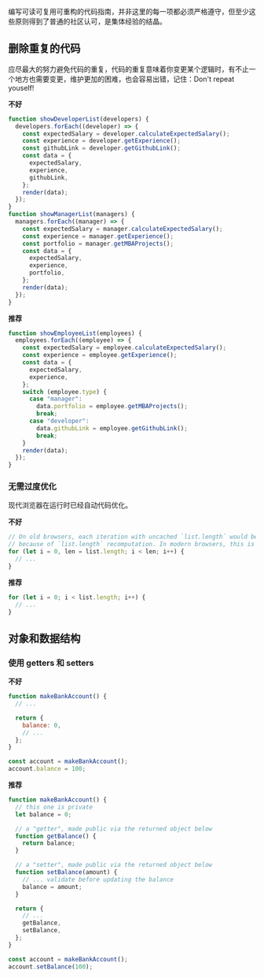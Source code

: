 
<Meta title="编程指南/重复代码" />

编写可读可复用可重构的代码指南，并非这里的每一项都必须严格遵守，但至少这些原则得到了普通的社区认可，是集体经验的结晶。

## 删除重复的代码

应尽最大的努力避免代码的重复，代码的重复意味着你变更某个逻辑时，有不止一个地方也需要变更，维护更加的困难，也会容易出错，记住：Don't repeat youself!

**不好**

```javascript
function showDeveloperList(developers) {
  developers.forEach((developer) => {
    const expectedSalary = developer.calculateExpectedSalary();
    const experience = developer.getExperience();
    const githubLink = developer.getGithubLink();
    const data = {
      expectedSalary,
      experience,
      githubLink,
    };
    render(data);
  });
}
function showManagerList(managers) {
  managers.forEach((manager) => {
    const expectedSalary = manager.calculateExpectedSalary();
    const experience = manager.getExperience();
    const portfolio = manager.getMBAProjects();
    const data = {
      expectedSalary,
      experience,
      portfolio,
    };
    render(data);
  });
}
```

**推荐**

```javascript
function showEmployeeList(employees) {
  employees.forEach((employee) => {
    const expectedSalary = employee.calculateExpectedSalary();
    const experience = employee.getExperience();
    const data = {
      expectedSalary,
      experience,
    };
    switch (employee.type) {
      case "manager":
        data.portfolio = employee.getMBAProjects();
        break;
      case "developer":
        data.githubLink = employee.getGithubLink();
        break;
    }
    render(data);
  });
}
```

### 无需过度优化

现代浏览器在运行时已经自动代码优化。

**不好**

```javascript
// On old browsers, each iteration with uncached `list.length` would be costly
// because of `list.length` recomputation. In modern browsers, this is optimized.
for (let i = 0, len = list.length; i < len; i++) {
  // ...
}
```

**推荐**

```javascript
for (let i = 0; i < list.length; i++) {
  // ...
}
```

## **对象和数据结构**

### 使用 getters 和 setters

**不好**

```javascript
function makeBankAccount() {
  // ...

  return {
    balance: 0,
    // ...
  };
}

const account = makeBankAccount();
account.balance = 100;
```

**推荐**

```javascript
function makeBankAccount() {
  // this one is private
  let balance = 0;

  // a "getter", made public via the returned object below
  function getBalance() {
    return balance;
  }

  // a "setter", made public via the returned object below
  function setBalance(amount) {
    // ... validate before updating the balance
    balance = amount;
  }

  return {
    // ...
    getBalance,
    setBalance,
  };
}

const account = makeBankAccount();
account.setBalance(100);
```
